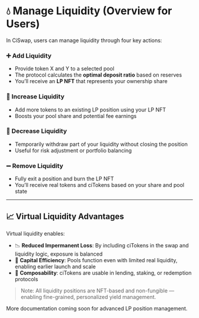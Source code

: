 # 💧 Manage Liquidity (Overview for Users)

In CiSwap, users can manage liquidity through four key actions:

### ➕ Add Liquidity
- Provide token X and Y to a selected pool
- The protocol calculates the **optimal deposit ratio** based on reserves
- You’ll receive an **LP NFT** that represents your ownership share

### 🔼 Increase Liquidity
- Add more tokens to an existing LP position using your LP NFT
- Boosts your pool share and potential fee earnings

### 🔽 Decrease Liquidity
- Temporarily withdraw part of your liquidity without closing the position
- Useful for risk adjustment or portfolio balancing

### ➖ Remove Liquidity
- Fully exit a position and burn the LP NFT
- You’ll receive real tokens and ciTokens based on your share and pool state

---

## 📈 Virtual Liquidity Advantages
Virtual liquidity enables:

- 📉 **Reduced Impermanent Loss**: By including ciTokens in the swap and liquidity logic, exposure is balanced
- 🚀 **Capital Efficiency**: Pools function even with limited real liquidity, enabling earlier launch and scale
- 💎 **Composability**: ciTokens are usable in lending, staking, or redemption protocols

> Note: All liquidity positions are NFT-based and non-fungible — enabling fine-grained, personalized yield management.

More documentation coming soon for advanced LP position management.
